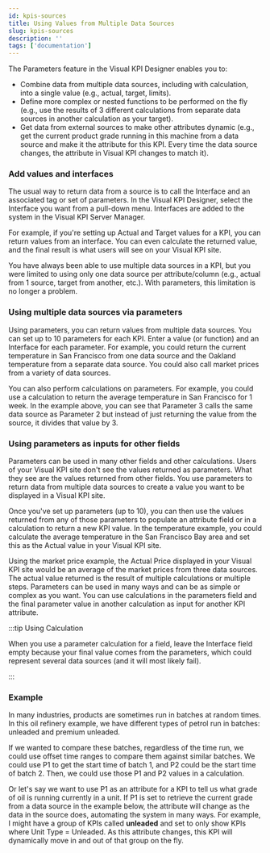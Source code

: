 ```yaml
---
id: kpis-sources
title: Using Values from Multiple Data Sources
slug: kpis-sources
description: ''
tags: ['documentation']
---
```



The Parameters feature in the Visual KPI Designer enables you to:

- Combine data from multiple data sources, including with calculation, into a single value (e.g., actual, target, limits).
- Define more complex or nested functions to be performed on the fly (e.g., use the results of 3 different calculations from separate data sources in another calculation as your target).
- Get data from external sources to make other attributes dynamic (e.g., get the current product grade running in this machine from a data source and make it the attribute for this KPI. Every time the data source changes, the attribute in Visual KPI changes to match it).

### Add values and interfaces

The usual way to return data from a source is to call the Interface and an associated tag or set of parameters. In the Visual KPI Designer, select the Interface you want from a pull-down menu. Interfaces are added to the system in the Visual KPI Server Manager.

For example, if you're setting up Actual and Target values for a KPI, you can return values from an interface. You can even calculate the returned value, and the final result is what users will see on your Visual KPI site.

You have always been able to use multiple data sources in a KPI, but you were limited to using only one data source per attribute/column (e.g., actual from 1 source, target from another, etc.). With parameters, this limitation is no longer a problem.

<StylizedImage
  imgURL="img/designer/kpi-externalsource.png"
  alt="KPI Worksheet"
/>

### Using multiple data sources via parameters

Using parameters, you can return values from multiple data sources. You can set up to 10 parameters for each KPI. Enter a value (or function) and an Interface for each parameter. For example, you could return the current temperature in San Francisco from one data source and the Oakland temperature from a separate data source. You could also call market prices from a variety of data sources.

<StylizedImage
  imgURL="img/designer/kpi-parameters.png"
  alt="KPI Parameters"
/>

You can also perform calculations on parameters. For example, you could use a calculation to return the average temperature in San Francisco for 1 week. In the example above, you can see that Parameter 3 calls the same data source as Parameter 2 but instead of just returning the value from the source, it divides that value by 3.

### Using parameters as inputs for other fields

Parameters can be used in many other fields and other calculations. Users of your Visual KPI site don't see the values returned as parameters. What they see are the values returned from other fields. You use parameters to return data from multiple data sources to create a value you want to be displayed in a Visual KPI site.

Once you've set up parameters (up to 10), you can then use the values returned from any of those parameters to populate an attribute field or in a calculation to return a new KPI value. In the temperature example, you could calculate the average temperature in the San Francisco Bay area and set this as the Actual value in your Visual KPI site.

Using the market price example, the Actual Price displayed in your Visual KPI site would be an average of the market prices from three data sources. The actual value returned is the result of multiple calculations or multiple steps. Parameters can be used in many ways and can be as simple or complex as you want. You can use calculations in the parameters field and the final parameter value in another calculation as input for another KPI attribute.

<StylizedImage
  imgURL="img/designer/kpi-parameters-example1.png"
  alt="KPI Parameters Example"
/>

:::tip Using Calculation

When you use a parameter calculation for a field, leave the Interface field empty because your final value comes from the parameters, which could represent several data sources (and it will most likely fail).

:::

### Example

In many industries, products are sometimes run in batches at random times. In this oil refinery example, we have different types of petrol run in batches: unleaded and premium unleaded.

If we wanted to compare these batches, regardless of the time run, we could use offset time ranges to compare them against similar batches. We could use P1 to get the start time of batch 1, and P2 could be the start time of batch 2. Then, we could use those P1 and P2 values in a calculation.

Or let's say we want to use P1 as an attribute for a KPI to tell us what grade of oil is running currently in a unit. If P1 is set to retrieve the current grade from a data source in the example below, the attribute will change as the data in the source does, automating the system in many ways. For example, I might have a group of KPIs called **unleaded** and set to only show KPIs where Unit Type = Unleaded. As this attribute changes, this KPI will dynamically move in and out of that group on the fly.